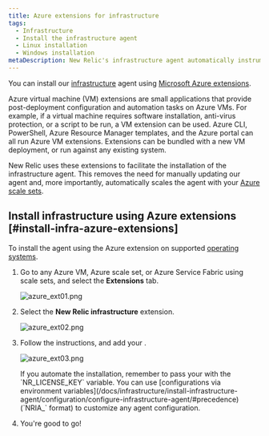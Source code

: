```yaml
---
title: Azure extensions for infrastructure
tags:
  - Infrastructure
  - Install the infrastructure agent
  - Linux installation
  - Windows installation
metaDescription: New Relic's infrastructure agent automatically instruments Docker to collect container metrics and metadata.
---
```





You can install our [infrastructure](/docs/welcome-new-relic-infrastructure) agent using [Microsoft Azure extensions](https://docs.microsoft.com/en-us/azure/virtual-machines/extensions/overview).

<CollapserGroup>
  <Collapser
    id="what-is-extension"
    title="What is an Azure extension?"
  >
    Azure virtual machine (VM) extensions are small applications that provide post-deployment configuration and automation tasks on Azure VMs. For example, if a virtual machine requires software installation, anti-virus protection, or a script to be run, a VM extension can be used. Azure CLI, PowerShell, Azure Resource Manager templates, and the Azure portal can all run Azure VM extensions. Extensions can be bundled with a new VM deployment, or run against any existing system.
  </Collapser>
</CollapserGroup>

New Relic uses these extensions to facilitate the installation of the infrastructure agent. This removes the need for manually updating our agent and, more importantly, automatically scales the agent with your [Azure scale sets](https://docs.microsoft.com/en-us/azure/virtual-machine-scale-sets/overview).

## Install infrastructure using Azure extensions [#install-infra-azure-extensions]

To install the agent using the Azure extension on supported [operating systems](/docs/infrastructure/install-infrastructure-agent/get-started/requirements-infrastructure-agent/).

1. Go to any Azure VM, Azure scale set, or Azure Service Fabric using scale sets, and select the **Extensions** tab.

   <img
     title="azure_ext01.png"
     alt="azure_ext01.png"
     src={infrastructureAzureExtensionsTab}
   />
2. Select the **New Relic infrastructure** extension.

   <img
     title="azure_ext02.png"
     alt="azure_ext02.png"
     src={infrastructureAzureNrInfrastructureExtension}
   />
3. Follow the instructions, and add your <InlinePopover type="licenseKey" />.

   <img
     title="azure_ext03.png"
     alt="azure_ext03.png"
     src={infrastructureAzureNrLicenseKey}
   />
   
   <Callout variant="tip">
    If you automate the installation, remember to pass your <InlinePopover type="licenseKey" /> with the `NR_LICENSE_KEY` variable.
    You can use [configurations via environment variables](/docs/infrastructure/install-infrastructure-agent/configuration/configure-infrastructure-agent/#precedence) (`NRIA_` format) to customize any agent configuration.
   </Callout>
   
4. You're good to go!

<InstallFeedback />
